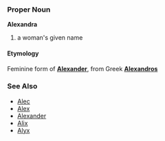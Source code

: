 ===Proper Noun===
'''Alexandra'''

# a woman's given name

====Etymology====
Feminine form of '''[[Alexander]]''', from Greek '''[[Alexandros]]'''

===See Also===
*[[Alec]]
*[[Alex]]
*[[Alexander]]
*[[Alix]]
*[[Alyx]]
